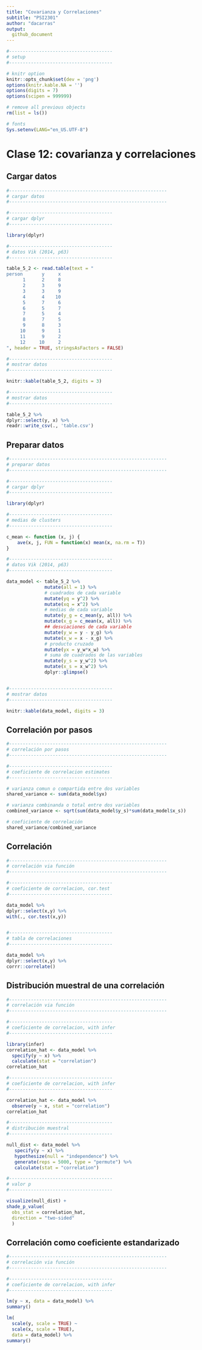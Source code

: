 ```yaml
---
title: "Covarianza y Correlaciones"
subtitle: "PSI2301"
author: "dacarras"
output:
  github_document
---
```



```r
#--------------------------------------
# setup
#--------------------------------------

# knitr option
knitr::opts_chunk$set(dev = 'png')
options(knitr.kable.NA = '')
options(digits = 7)
options(scipen = 999999)

# remove all previous objects
rm(list = ls())

# fonts
Sys.setenv(LANG="en_US.UTF-8")


```

# Clase 12: covarianza y correlaciones

## Cargar datos

```r

#----------------------------------------------------------
# cargar datos
#----------------------------------------------------------

#--------------------------------------
# cargar dplyr
#--------------------------------------

library(dplyr)

#--------------------------------------
# datos Vik (2014, p63)
#--------------------------------------

table_5_2 <- read.table(text = "
person       y     x
      1      2     8
      2      3     9
      3      3     9
      4      4    10
      5      7     6
      6      5     7
      7      5     4
      8      7     5
      9      8     3
     10      9     1
     11      9     2
     12     10     2
", header = TRUE, stringsAsFactors = FALSE)

#--------------------------------------
# mostrar datos
#--------------------------------------

knitr::kable(table_5_2, digits = 3)

#--------------------------------------
# mostrar datos
#--------------------------------------

table_5_2 %>%
dplyr::select(y, x) %>%
readr::write_csv(., 'table.csv')

```

## Preparar datos

```r

#----------------------------------------------------------
# preparar datos
#----------------------------------------------------------

#--------------------------------------
# cargar dplyr
#--------------------------------------

library(dplyr)

#--------------------------------------
# medias de clusters
#--------------------------------------

c_mean <- function (x, j) {
    ave(x, j, FUN = function(x) mean(x, na.rm = T))
}

#--------------------------------------
# datos Vik (2014, p63)
#--------------------------------------

data_model <- table_5_2 %>%
              mutate(all = 1) %>%
              # cuadrados de cada variable
              mutate(yq = y^2) %>%
              mutate(xq = x^2) %>%
              # medias de cada variable
              mutate(y_g = c_mean(y, all)) %>%
              mutate(x_g = c_mean(x, all)) %>%
              ## desviaciones de cada variable
              mutate(y_w = y - y_g) %>%
              mutate(x_w = x - x_g) %>%
              # producto cruzado
              mutate(yx = y_w*x_w) %>%
              # suma de cuadrados de las variables
              mutate(y_s = y_w^2) %>%
              mutate(x_s = x_w^2) %>%
              dplyr::glimpse()


#--------------------------------------
# mostrar datos
#--------------------------------------

knitr::kable(data_model, digits = 3)


```

## Correlación por pasos

```r

#----------------------------------------------------------
# correlación por pasos
#----------------------------------------------------------

#--------------------------------------
# coeficiente de correlacion estimates
#--------------------------------------

# varianza comun o compartida entre dos variables
shared_variance <- sum(data_model$yx)

# varianza combinanda o total entre dos variables
combined_variance <- sqrt(sum(data_model$y_s)*sum(data_model$x_s))

# coeficiente de correlación
shared_variance/combined_variance

```

## Correlación

```r

#----------------------------------------------------------
# correlación via función
#----------------------------------------------------------

#--------------------------------------
# coeficiente de correlacion, cor.test
#--------------------------------------

data_model %>%
dplyr::select(x,y) %>%
with(., cor.test(x,y))


#--------------------------------------
# tabla de correlaciones
#--------------------------------------

data_model %>%
dplyr::select(x,y) %>%
corrr::correlate()


```

## Distribución muestral de una correlación

```r

#----------------------------------------------------------
# correlación via función
#----------------------------------------------------------

#--------------------------------------
# coeficiente de correlacion, with infer
#--------------------------------------

library(infer)
correlation_hat <- data_model %>% 
  specify(y ~ x) %>% 
  calculate(stat = "correlation")
correlation_hat

#--------------------------------------
# coeficiente de correlacion, with infer
#--------------------------------------

correlation_hat <- data_model %>% 
  observe(y ~ x, stat = "correlation")
correlation_hat

#--------------------------------------
# distribución muestral
#--------------------------------------

null_dist <- data_model %>%
   specify(y ~ x) %>% 
   hypothesize(null = "independence") %>%
   generate(reps = 5000, type = "permute") %>%
   calculate(stat = "correlation")

#--------------------------------------
# valor p
#--------------------------------------

visualize(null_dist) +
shade_p_value(
  obs_stat = correlation_hat, 
  direction = "two-sided"
  )

```

## Correlación como coeficiente estandarizado

```r

#----------------------------------------------------------
# correlación via función
#----------------------------------------------------------

#--------------------------------------
# coeficiente de correlacion, with infer
#--------------------------------------

lm(y ~ x, data = data_model) %>%
summary()

lm(
  scale(y, scale = TRUE) ~ 
  scale(x, scale = TRUE),
  data = data_model) %>%
summary()



```
